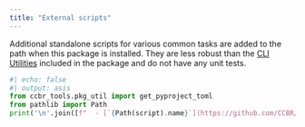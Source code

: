 ```yaml
---
title: "External scripts"
---
```


Additional standalone scripts for various common tasks are added to the path when this package is installed.
They are less robust than the [CLI Utilities](cli) included in the package and do not have any unit tests.

```python
#| echo: false
#| output: asis
from ccbr_tools.pkg_util import get_pyproject_toml
from pathlib import Path
print('\n'.join([f"  - [`{Path(script).name}`](https://github.com/CCBR/Tools/tree/main/{script})" for script in get_pyproject_toml()['tool']['setuptools']['script-files']]))
```
